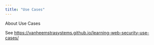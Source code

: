 ```yaml
---
title: "Use Cases"
---
```


About Use Cases

See <https://vanheemstrasystems.github.io/learning-web-security-use-cases/>
